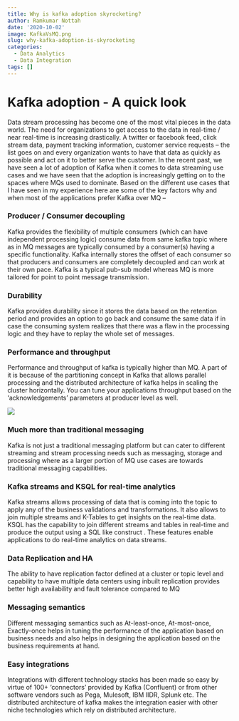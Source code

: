 ```yaml
---
title: Why is kafka adoption skyrocketing?
author: Ramkumar Nottah
date: '2020-10-02'
image: KafkaVsMQ.png
slug: why-kafka-adoption-is-skyrocketing
categories:
  - Data Analytics
  - Data Integration
tags: []
---
```


# Kafka adoption - A quick look

Data stream processing has become one of the most vital pieces in the data world. The need for organizations to get access to the data in real-time / near real-time is increasing drastically. A twitter or facebook feed, click stream data, payment tracking information, customer service requests – the list goes on and every organization wants to have that data as quickly as possible and act on it to better serve the customer. In the recent past, we have seen a lot of adoption of Kafka when it comes to data streaming use cases and we have seen that the adoption is increasingly getting on to the spaces where MQs used to dominate. Based on the different use cases that I have seen in my experience here are some of the key factors why and when most of the applications prefer Kafka over MQ –

### Producer / Consumer decoupling

Kafka provides the flexibility of multiple consumers (which can have independent processing logic) consume data from same kafka topic where as in MQ messages are typically consumed by a consumer(s) having a specific functionality. Kafka internally stores the offset of each consumer so that producers and consumers are completely decoupled and can work at their own pace. Kafka is a typical pub-sub model whereas MQ is more tailored for point to point message transmission.

### Durability

Kafka provides durability since it stores the data based on the retention period and provides an option to go back and consume the same data if in case the consuming system realizes that there was a flaw in the processing logic and they have to replay the whole set of messages.

### Performance and throughput

Performance and throughput of kafka is typically higher than MQ. A part of it is because of the partitioning concept in Kafka that allows parallel processing and the distributed architecture of kafka helps in scaling the cluster horizontally. You can tune your applications throughput based on the ‘acknowledgements’ parameters at producer level as well.

![](features.png)

### Much more than traditional messaging

Kafka is not just a traditional messaging platform but can cater to different streaming and stream processing needs such as messaging, storage and processing where as a larger portion of MQ use cases are towards traditional messaging capabilities.

### Kafka streams and KSQL for real-time analytics

Kafka streams allows processing of data that is coming into the topic to apply any of the business validations and transformations. It also allows to join multiple streams and K-Tables to get insights on the real-time data. KSQL has the capability to join different streams and tables in real-time and produce the output using a SQL like construct . These features enable applications to do real-time analytics on data streams.

### Data Replication and HA

The ability to have replication factor defined at a cluster or topic level and capability to have multiple data centers using inbuilt replication provides better high availability and fault tolerance compared to MQ

### Messaging semantics

Different messaging semantics such as At-least-once, At-most-once, Exactly-once helps in tuning the performance of the application based on business needs and also helps in designing the application based on the business requirements at hand.

### Easy integrations

Integrations with different technology stacks has been made so easy by virtue of 100+ ‘connectors’ provided by Kafka (Confluent) or from other software vendors such as Pega, Mulesoft, IBM IIDR, Splunk etc. The distributed architecture of kafka makes the integration easier with other niche technologies which rely on distributed architecture.